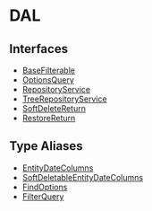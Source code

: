 
# DAL

## Interfaces

- [BaseFilterable](DAL/interfaces/types.DAL.BaseFilterable.mdx)
- [OptionsQuery](DAL/interfaces/types.DAL.OptionsQuery.mdx)
- [RepositoryService](DAL/interfaces/types.DAL.RepositoryService.mdx)
- [TreeRepositoryService](DAL/interfaces/types.DAL.TreeRepositoryService.mdx)
- [SoftDeleteReturn](DAL/interfaces/types.DAL.SoftDeleteReturn.mdx)
- [RestoreReturn](DAL/interfaces/types.DAL.RestoreReturn.mdx)

## Type Aliases

- [EntityDateColumns](DAL/types/types.DAL.EntityDateColumns.mdx)
- [SoftDeletableEntityDateColumns](DAL/types/types.DAL.SoftDeletableEntityDateColumns.mdx)
- [FindOptions](DAL/types/types.DAL.FindOptions.mdx)
- [FilterQuery](DAL/types/types.DAL.FilterQuery.mdx)

